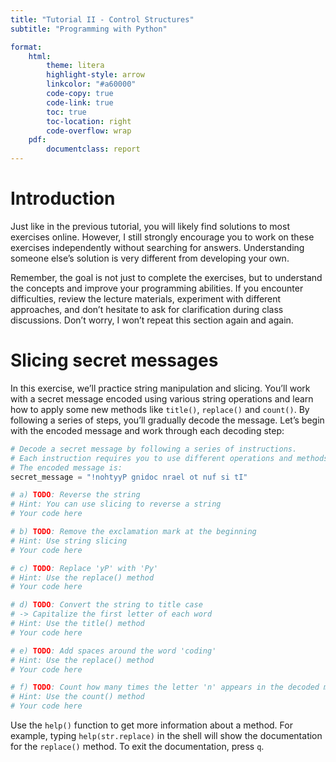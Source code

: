 ```yaml
---
title: "Tutorial II - Control Structures"
subtitle: "Programming with Python"

format:
    html:
        theme: litera
        highlight-style: arrow
        linkcolor: "#a60000"
        code-copy: true
        code-link: true
        toc: true
        toc-location: right
        code-overflow: wrap
    pdf:
        documentclass: report
---
```


# Introduction
Just like in the previous tutorial, you will likely find solutions to most exercises online. However, I still strongly encourage you to work on these exercises independently without searching for answers. Understanding someone else's solution is very different from developing your own.

Remember, the goal is not just to complete the exercises, but to understand the concepts and improve your programming abilities. If you encounter difficulties, review the lecture materials, experiment with different approaches, and don't hesitate to ask for clarification during class discussions. Don't worry, I won't repeat this section again and again.

# Slicing secret messages
In this exercise, we'll practice string manipulation and slicing. You'll work with a secret message encoded using various string operations and learn how to apply some new methods like `title()`, `replace()` and `count()`. By following a series of steps, you'll gradually decode the message. Let's begin with the encoded message and work through each decoding step:

```python
# Decode a secret message by following a series of instructions.
# Each instruction requires you to use different operations and methods.
# The encoded message is:
secret_message = "!nohtyyP gnidoc nrael ot nuf si tI"

# a) TODO: Reverse the string
# Hint: You can use slicing to reverse a string
# Your code here

# b) TODO: Remove the exclamation mark at the beginning
# Hint: Use string slicing
# Your code here

# c) TODO: Replace 'yP' with 'Py'
# Hint: Use the replace() method
# Your code here

# d) TODO: Convert the string to title case
# -> Capitalize the first letter of each word
# Hint: Use the title() method
# Your code here

# e) TODO: Add spaces around the word 'coding' 
# Hint: Use the replace() method
# Your code here

# f) TODO: Count how many times the letter 'n' appears in the decoded message
# Hint: Use the count() method
# Your code here

```

:::{.callout-tip}
Use the `help()` function to get more information about a method. For example, typing `help(str.replace)` in the shell will show the documentation for the `replace()` method. To exit the documentation, press `q`.
:::
